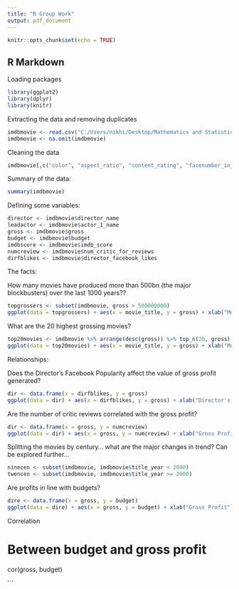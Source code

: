 ```yaml
---
title: "R Group Work"
output: pdf_document
---
```


```r
knitr::opts_chunk$set(echo = TRUE)
```

## R Markdown

Loading packages

```r
library(ggplot2)
library(dplyr)
library(knitr)
```

Extracting the data and removing duplicates

```r
imdbmovie <- read.csv("C:/Users/nikhi/Desktop/Mathematics and Statistics Foundations/R Group Assignment/imdbmovie.csv")
imdbmovie <- na.omit(imdbmovie)
```


Cleaning the data

```r
imdbmovie[,c("color", "aspect_ratio", "content_rating", "facenumber_in_poster", "actor_2_facebook_likes", "actor_3_name", "actor_3_facebook_likes", "num_voted_users", "plot_keywords", "movie_imdb_link")] <- NULL
```

Summary of the data:
```r
summary(imdbmovie)
```

Defining some variables:

```r
director <- imdbmovie$director_name
leadactor <- imdbmovie$actor_1_name
gross <- imdbmovie$gross
budget <- imdbmovie$budget
imdbscore <- imdbmovie$imdb_score
numcreview <- imdbmovie$num_critic_for_reviews
dirfblikes <- imdbmovie$director_facebook_likes
```

The facts:

How many movies have produced more than 500bn (the major blockbusters) over the last 1000 years??

```r
topgrossers <- subset(imdbmovie, gross > 500000000)
ggplot(data = topgrossers) + aes(x = movie_title, y = gross) + xlab("Movie") + ylab("Gross Profit") + geom_bar(stat = 'identity') + ggtitle("Top 6 Grossing Movies")
```

What are the 20 highest grossing movies?
```r
top20movies <- imdbmovie %>% arrange(desc(gross)) %>% top_n(20, gross)
ggplot(data = top20movies) + aes(x = movie_title, y = gross) + xlab("Movie") + ylab("Gross Profit") + geom_bar(stat = 'identity') + ggtitle("50 Highest Grossing Movies") + theme(axis.text.x = element_text(angle = 90, size = 6))
```

Relationships:

Does the Director's Facebook Popularity affect the value of gross profit generated?

```r
dir <- data.frame(x = dirfblikes, y = gross)
ggplot(data = dir) + aes(x = dirfblikes, y = gross) + xlab("Director's Facebook Popularity") + ylab("Gross Profit") + geom_point() + ggtitle("Facebook influence")
```

Are the number of critic reviews correlated with the gross profit?

```r
dir <- data.frame(x = gross, y = numcreview)
ggplot(data = dir) + aes(x = gross, y = numcreview) + xlab("Gross Profit") + ylab("Number of critic reviews") + geom_point() + ggtitle("Popularity vs Performance")
```


Splitting the movies by century... what are the major changes in trend? Can be explored further...

```r
ninecen <- subset(imdbmovie, imdbmovie$title_year < 2000)
twencen <- subset(imdbmovie, imdbmovie$title_year >= 2000)
```

Are profits in line with budgets?
```r
dire <- data.frame(x = gross, y = budget)
ggplot(data = dire) + aes(x = gross, y = budget) + xlab("Gross Profit") + ylab("Budget") + geom_point() + xlim(c(0,500000000)) + ylim(c(0,350000000))

```

Correlation

# Between budget and gross profit
cor(gross, budget)

```

